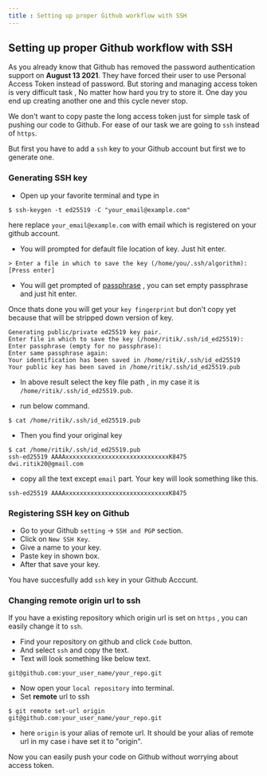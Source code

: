 ```yaml
---
title : Setting up proper Github workflow with SSH
---
```


## Setting up proper Github workflow with SSH
<ReadInfo time='8' updatetime='6 Feb 2022'/>

As you already know that Github has removed the password authentication 
support on <b>August 13 2021</b>. They have forced their user to use
Personal Access Token instead of password.
But storing and managing access token is very difficult task , No matter
how hard you try to store it. One day you end up creating another one and this cycle never stop.

We don't want to copy paste the long access token just for simple task of pushing our
code to Github. For ease of our task we are going to `ssh` instead of `https`.

But first you have to add a `ssh` key to your Github account but first we to generate one.

### Generating SSH key

- Open up your favorite terminal and type in

```shell
$ ssh-keygen -t ed25519 -C "your_email@example.com"
```
 here replace `your_email@example.com` with email which is registered on your github account.

- You will prompted for default file location of key. Just hit enter.

```shell
> Enter a file in which to save the key (/home/you/.ssh/algorithm): [Press enter]
```
- You will get prompted of [passphrase](https://docs.github.com/en/authentication/connecting-to-github-with-ssh/working-with-ssh-key-passphrases) , you can set empty passphrase and just hit enter.

Once thats done you will get your `key fingerprint` but don't copy yet because that will be 
stripped down version of key.

```shell
Generating public/private ed25519 key pair.
Enter file in which to save the key (/home/ritik/.ssh/id_ed25519):
Enter passphrase (empty for no passphrase):
Enter same passphrase again:
Your identification has been saved in /home/ritik/.ssh/id_ed25519
Your public key has been saved in /home/ritik/.ssh/id_ed25519.pub
```

- In above result select the key file path , in my case it is `/home/ritik/.ssh/id_ed25519.pub`.

- run below command.

```shell
$ cat /home/ritik/.ssh/id_ed25519.pub
```
- Then you find your original key

```shell
$ cat /home/ritik/.ssh/id_ed25519.pub
ssh-ed25519 AAAAxxxxxxxxxxxxxxxxxxxxxxxxxxxxxK8475 dwi.ritik20@gmail.com
```
-  copy all the text except `email` part. Your key will look something like this.

`ssh-ed25519 AAAAxxxxxxxxxxxxxxxxxxxxxxxxxxxxxK8475`


### Registering SSH key on Github

- Go to your Github `setting` -> `SSH and PGP` section.
- Click on `New SSH Key`.
- Give a name to your key.
- Paste key in shown box.
- After that save your key.

You have succesfully add `ssh` key in your Github Acccunt.

### Changing remote origin url to ssh

If you have a existing repository which origin url is set on `https` , you can
easily change it to `ssh`.

- Find your repository on github and click `Code` button.
- And select `ssh` and copy the text.
- Text will look something like below text.
```shell
git@github.com:your_user_name/your_repo.git
```
- Now open your `local repository` into terminal.
- Set <b>remote</b> url to ssh


```shell
$ git remote set-url origin git@github.com:your_user_name/your_repo.git
```

- here `origin` is your alias of remote url. It should be your alias of remote url in my case i have set it to "origin".

Now you can easily push your code on Github without worrying about access token.


